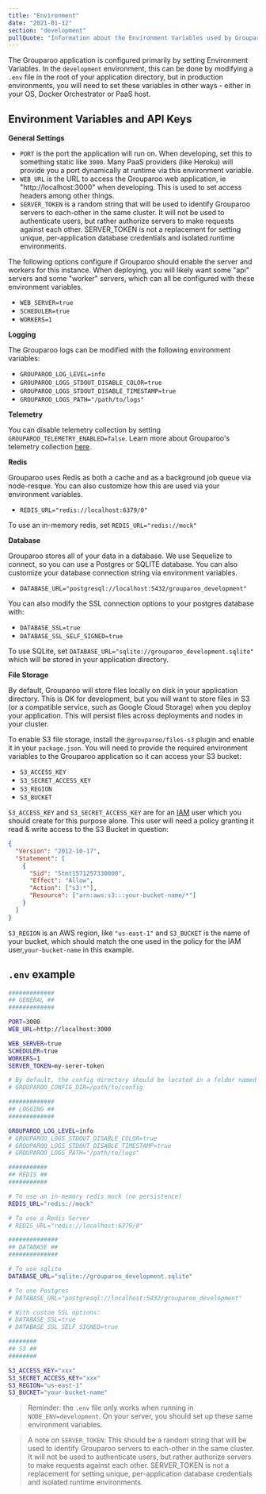 ```yaml
---
title: "Environment"
date: "2021-01-12"
section: "development"
pullQuote: "Information about the Environment Variables used by Grouparoo"
---
```


The Grouparoo application is configured primarily by setting Environment Variables. In the `development` environment, this can be done by modifying a `.env` file in the root of your application directory, but in production environments, you will need to set these variables in other ways - either in your OS, Docker Orchestrator or PaaS host.

## Environment Variables and API Keys

**General Settings**

- `PORT` is the port the application will run on. When developing, set this to something static like `3000`. Many PaaS providers (like Heroku) will provide you a port dynamically at runtime via this environment variable.
- `WEB_URL` is the URL to access the Grouparoo web application, ie "http://localhost:3000" when developing. This is used to set access headers among other things.
- `SERVER_TOKEN` is a random string that will be used to identify Grouparoo servers to each-other in the same cluster. It will not be used to authenticate users, but rather authorize servers to make requests against each other. SERVER_TOKEN is not a replacement for setting unique, per-application database credentials and isolated runtime environments.

The following options configure if Grouparoo should enable the server and workers for this instance. When deploying, you will likely want some "api" servers and some "worker" servers, which can all be configured with these environment variables.

- `WEB_SERVER=true`
- `SCHEDULER=true`
- `WORKERS=1`

**Logging**

The Grouparoo logs can be modified with the following environment variables:

- `GROUPAROO_LOG_LEVEL=info`
- `GROUPAROO_LOGS_STDOUT_DISABLE_COLOR=true`
- `GROUPAROO_LOGS_STDOUT_DISABLE_TIMESTAMP=true`
- `GROUPAROO_LOGS_PATH="/path/to/logs"`

**Telemetry**

You can disable telemetry collection by setting `GROUPAROO_TELEMETRY_ENABLED=false`. Learn more about Grouparoo's telemetry collection [here](/docs/deployment/telemetry).

**Redis**

Grouparoo uses Redis as both a cache and as a background job queue via node-resque. You can also customize how this are used via your environment variables.

- `REDIS_URL="redis://localhost:6379/0"`

To use an in-memory redis, set `REDIS_URL="redis://mock"`

**Database**

Grouparoo stores all of your data in a database. We use Sequelize to connect, so you can use a Postgres or SQLITE database. You can also customize your database connection string via environment variables.

- `DATABASE_URL="postgresql://localhost:5432/grouparoo_development"`

You can also modify the SSL connection options to your postgres database with:

- `DATABASE_SSL=true`
- `DATABASE_SSL_SELF_SIGNED=true`

To use SQLite, set `DATABASE_URL="sqlite://grouparoo_development.sqlite"` which will be stored in your application directory.

**File Storage**

By default, Grouparoo will store files locally on disk in your application directory. This is OK for development, but you will want to store files in S3 (or a compatible service, such as Google Cloud Storage) when you deploy your application. This will persist files across deployments and nodes in your cluster.

To enable S3 file storage, install the `@grouparoo/files-s3` plugin and enable it in your `package.json`. You will need to provide the required environment variables to the Grouparoo application so it can access your S3 bucket:

- `S3_ACCESS_KEY`
- `S3_SECRET_ACCESS_KEY`
- `S3_REGION`
- `S3_BUCKET`

`S3_ACCESS_KEY` and `S3_SECRET_ACCESS_KEY` are for an [IAM](https://console.aws.amazon.com/iam/home) user which you should create for this purpose alone. This user will need a policy granting it read & write access to the S3 Bucket in question:

```json
{
  "Version": "2012-10-17",
  "Statement": [
    {
      "Sid": "Stmt1571257330000",
      "Effect": "Allow",
      "Action": ["s3:*"],
      "Resource": ["arn:aws:s3:::your-bucket-name/*"]
    }
  ]
}
```

`S3_REGION` is an AWS region, like `"us-east-1"` and `S3_BUCKET` is the name of your bucket, which should match the one used in the policy for the IAM user,`your-bucket-name` in this example.

## `.env` example

```bash
#############
## GENERAL ##
#############

PORT=3000
WEB_URL=http://localhost:3000

WEB_SERVER=true
SCHEDULER=true
WORKERS=1
SERVER_TOKEN=my-serer-token

# By default, the config directory should be located in a folder named "config" within the root of your project.  You can change that with `GROUPAROO_CONFIG_DIR`
# GROUPAROO_CONFIG_DIR=/path/to/config

#############
## LOGGING ##
#############

GROUPAROO_LOG_LEVEL=info
# GROUPAROO_LOGS_STDOUT_DISABLE_COLOR=true
# GROUPAROO_LOGS_STDOUT_DISABLE_TIMESTAMP=true
# GROUPAROO_LOGS_PATH="/path/to/logs"

###########
## REDIS ##
###########

# To use an in-memory redis mock (no persistence)
REDIS_URL="redis://mock"

# To use a Redis Server
# REDIS_URL="redis://localhost:6379/0"

##############
## DATABASE ##
##############

# To use sqlite
DATABASE_URL="sqlite://grouparoo_development.sqlite"

# To use Postgres
# DATABASE_URL="postgresql://localhost:5432/grouparoo_development"

# With custom SSL options:
# DATABASE_SSL=true
# DATABASE_SSL_SELF_SIGNED=true

########
## S3 ##
########

S3_ACCESS_KEY="xxx"
S3_SECRET_ACCESS_KEY="xxx"
S3_REGION="us-east-1"
S3_BUCKET="your-bucket-name"
```

> Reminder: the `.env` file only works when running in `NODE_ENV=development`. On your server, you should set up these same environment variables.

> A note on `SERVER_TOKEN`: This should be a random string that will be used to identify Grouparoo servers to each-other in the same cluster. It will not be used to authenticate users, but rather authorize servers to make requests against each other. SERVER_TOKEN is not a replacement for setting unique, per-application database credentials and isolated runtime environments.
